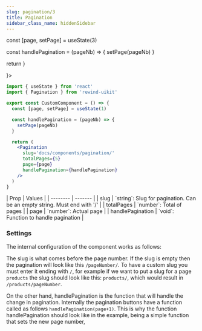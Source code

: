```yaml
---
slug: pagination/3
title: Pagination
sidebar_class_name: hiddenSidebar
---
```



  const [page, setPage] = useState(3)

const handlePagination = (pageNb) => {
setPage(pageNb)
}

return <Pagination slug='docs/components/pagination/' totalPages={5} page={3} handlePagination={handlePagination} />
}

<div className="flex flex-col gap-8 justify-center items-center">
  <DocsTemplate preview={<PaginationPreview />}>

```jsx
import { useState } from 'react'
import { Pagination } from 'rewind-uikit'

export const CustomComponent = () => {
  const [page, setPage] = useState(1)

  const handlePagination = (pageNb) => {
    setPage(pageNb)
  }

  return (
    <Pagination
      slug='docs/components/pagination/'
      totalPages={5}
      page={page}
      handlePagination={handlePagination}
    />
  )
}
```

  </DocsTemplate>

  <div>
    | Prop    | Values |
    | -------- | ------- |
    | slug  | `string`: Slug for pagination. Can be an empty string. Must end with '/' |
    | totalPages  | `number`: Total of pages |
    | page  | `number`: Actual page |
    | handlePagination  | `void`: Function to handle pagination |
  </div>
</div>

### Settings

The internal configuration of the component works as follows:

The slug is what comes before the page number. If the slug is empty then the pagination will look like this `/pageNumber/`. To have a custom slug you must enter it ending with `/`, for example if we want to put a slug for a page `products` the slug should look like this: `products/`, which would result in `/products/pageNumber`.

On the other hand, handlePagination is the function that will handle the change in pagination. Internally the pagination buttons have a function called as follows `handlePagination(page+1)`. This is why the function handlePagination should look like in the example, being a simple function that sets the new page number,
